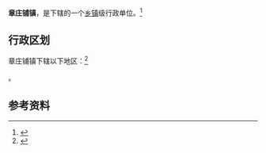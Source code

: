 {{中国乡级行政区|42/10/22/110/000}}

'''章庄铺镇'''，是{{PRC admin/fullname|42/10/22/110/000|3}}下辖的一个[[乡镇|乡镇]]级行政单位。<ref>{{PRC admin/ref sgc|{{PRC admin/parent|42/10/22/110/000}}}}</ref>

== 行政区划 ==

章庄铺镇下辖以下地区：<ref>{{PRC admin/ref sgc|42/10/22/110/000}}</ref>

{{PRC admin/children|42/10/22/110/000}}。

== 参考资料 ==

{{reflist}}

{{行政区划小作品}}
{{PRC admin/navcat|42/10/22/110/000}}